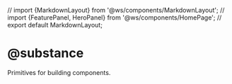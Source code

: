 // import {MarkdownLayout} from '@ws/components/MarkdownLayout';
// import {FeaturePanel, HeroPanel} from '@ws/components/HomePage';
// export default MarkdownLayout;

# @substance

Primitives for building components.
